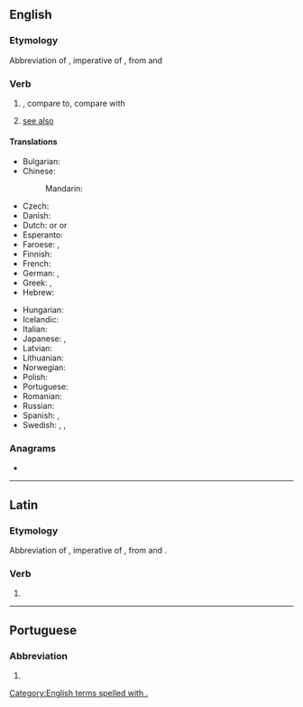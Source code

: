 {{also|cf|Cf|CF|cF|c.f.|.cf}}
==English==

===Etymology===
Abbreviation of {{der|en|la|cōnfer||compare}}, imperative of {{m|la|cōnferō||compare}}, from {{m|la|con-||together}} and {{m|la|ferō||(I) bring}}

===Verb===
{{head|en|verb}}

# {{l|en|compare}}, compare to, compare with
# {{lb|en|nonstandard}} [[see also]]

====Translations====
<!--Put ABBREVIATIONS in this table, where these exist-->
{{trans-top|compare}}
* Bulgarian: {{t+|bg|сравни}}
* Chinese:
*: Mandarin: {{t+|cmn|参见}}
* Czech: {{t+|cs|srov.}}
* Danish: {{t+|da|jf.}}<!--{{t+|da|jævnfør}}-->
* Dutch: {{t|nl|cf.}} or {{t+|nl|vgl.}} or {{t|nl|verg.}}
* Esperanto: {{t|eo|kp.}}
* Faroese: {{t|fo|sbr.}}, {{t|fo|smbr.}}
* Finnish: {{t+|fi|vrt.}}
* French: {{t+|fr|cf.}}
* German: {{t+|de|vgl.}}, {{t+|de|cf.}}
* Greek: {{t+|el|πβ.}}, {{t+|el|πρβ.}}
* Hebrew: {{t|he|השו׳}}
{{trans-mid}}
* Hungarian: {{t+|hu|vö.}}
* Icelandic: {{t+|is|sbr.}}
* Italian: {{t+|it|cfr.}}
* Japanese: {{t|ja|参照せよ|tr=sanshōseyo|sc=Jpan}}, {{t|ja|比較せよ|tr=hikakuseyo|sc=Jpan}}
* Latvian: {{t|lv|sal.}}
* Lithuanian: {{t|lt|plg.}}
* Norwegian: ''{{t+|no|jf.}}'' <!--{{t+|no|jamfør}}-->
* Polish: {{t+|pl|por.}}
* Portuguese: {{t+|pt|cf.}}
* Romanian: {{t|ro|cf.}}
* Russian: {{t|ru|ср.}} <!--[[сравни]]-->
* Spanish: {{t|es|cf.}}, {{t|es|cfr.}}
* Swedish: ''{{t|sv|jmf.}}'', ''{{t+|sv|jfr}}'', ''{{t+|sv|jfr.}}'' <!--{{t+|sv|jämför}}-->
{{trans-bottom}}

===Anagrams===
* {{anagrams|en|F.C.|FC}}

[[Category:English terms spelled with .]]

----

==Latin==

===Etymology===
Abbreviation of {{m|la|cōnfer}}, imperative of {{m|la|cōnferō}}, from {{m|la|con-||together}} and {{m|la|ferō||(I) bring}}.

===Verb===
{{head|la|verb form}}

# {{abbreviation of|confer||compare|lang=la}}

----

==Portuguese==

===Abbreviation===
{{rfc-header|Abbreviation}}
{{head|pt|abbreviation}}

# {{l|en|cf}}